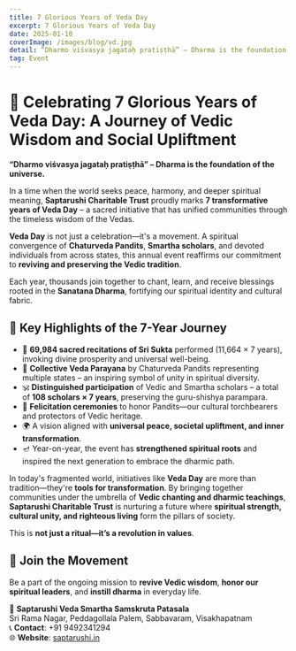 ```yaml
---
title: 7 Glorious Years of Veda Day
excerpt: 7 Glorious Years of Veda Day
date: 2025-01-10
coverImage: /images/blog/vd.jpg
detail: “Dharmo viśvasya jagataḥ pratiṣṭhā” – Dharma is the foundation of the universe
tag: Event
---
```


# 🌿 Celebrating 7 Glorious Years of Veda Day: A Journey of Vedic Wisdom and Social Upliftment

**“Dharmo viśvasya jagataḥ pratiṣṭhā” – Dharma is the foundation of the universe.**

In a time when the world seeks peace, harmony, and deeper spiritual meaning, **Saptarushi Charitable Trust** proudly marks **7 transformative years of Veda Day** – a sacred initiative that has unified communities through the timeless wisdom of the Vedas.

**Veda Day** is not just a celebration—it's a movement. A spiritual convergence of **Chaturveda Pandits**, **Smartha scholars**, and devoted individuals from across states, this annual event reaffirms our commitment to **reviving and preserving the Vedic tradition**.

Each year, thousands join together to chant, learn, and receive blessings rooted in the **Sanatana Dharma**, fortifying our spiritual identity and cultural fabric.

## 📌 Key Highlights of the 7-Year Journey

- 🔱 **69,984 sacred recitations of Sri Sukta** performed (11,664 × 7 years), invoking divine prosperity and universal well-being.
- 📿 **Collective Veda Parayana** by Chaturveda Pandits representing multiple states – an inspiring symbol of unity in spiritual diversity.
- 🕉️ **Distinguished participation** of Vedic and Smartha scholars – a total of **108 scholars × 7 years**, preserving the guru-shishya parampara.
- 🌺 **Felicitation ceremonies** to honor Pandits—our cultural torchbearers and protectors of Vedic heritage.
- 🌍 A vision aligned with **universal peace, societal upliftment, and inner transformation**.
- 🪔 Year-on-year, the event has **strengthened spiritual roots** and inspired the next generation to embrace the dharmic path.

In today's fragmented world, initiatives like **Veda Day** are more than tradition—they're **tools for transformation**. By bringing together communities under the umbrella of **Vedic chanting and dharmic teachings**, **Saptarushi Charitable Trust** is nurturing a future where **spiritual strength, cultural unity, and righteous living** form the pillars of society.

This is **not just a ritual—it’s a revolution in values**.

## 🙏 Join the Movement

Be a part of the ongoing mission to **revive Vedic wisdom**, **honor our spiritual leaders**, and **instill dharma** in everyday life.

📍 **Saptarushi Veda Smartha Samskruta Patasala**  
Sri Rama Nagar, Peddagollala Palem, Sabbavaram, Visakhapatnam  
📞 **Contact**: +91 9492341294  
🌐 **Website**: [saptarushi.in](https://saptarushi.in)

